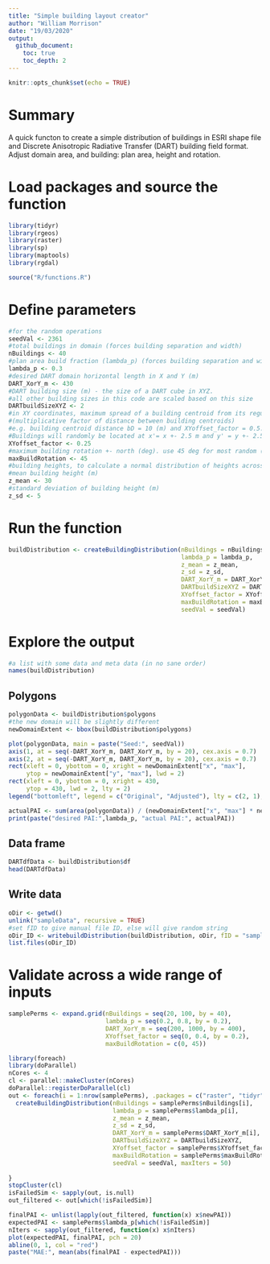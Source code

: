```yaml
---
title: "Simple building layout creator"
author: "William Morrison"
date: "19/03/2020"
output: 
  github_document:
    toc: true
    toc_depth: 2
---
```


```r
knitr::opts_chunk$set(echo = TRUE)
```

# Summary

A quick functon to create a simple distribution of buildings in ESRI shape file and Discrete Anisotropic Radiative Transfer (DART) building field format. Adjust domain area, and building: plan area, height and rotation.

# Load packages and source the function

```r
library(tidyr)
library(rgeos)
library(raster)
library(sp)
library(maptools)
library(rgdal)

source("R/functions.R")
```

# Define parameters
```r
#for the random operations
seedVal <- 2361
#total buildings in domain (forces building separation and width)
nBuildings <- 40
#plan area build fraction (lambda_p) (forces building separation and width)
lambda_p <- 0.3
#desired DART domain horizontal length in X and Y (m)
DART_XorY_m <- 430
#DART building size (m) - the size of a DART cube in XYZ.
#all other building sizes in this code are scaled based on this size
DARTbuildSizeXYZ <- 2
#in XY coordinates, maximum spread of a building centroid from its regular grid location
#(multiplicative factor of distance between building centroids)
#e.g. building centroid distance bD = 10 (m) and XYoffset_factor = 0.5.
#Buildings will randomly be located at x'= x +- 2.5 m and y' = y +- 2.5 m
XYoffset_factor <- 0.25
#maximum building rotation +- north (deg). use 45 deg for most random (assuming nBuildings is large)
maxBuildRotation <- 45
#building heights, to calculate a normal distribution of heights across all buildings
#mean building height (m)
z_mean <- 30
#standard deviation of building height (m)
z_sd <- 5

```

# Run the function
```r
buildDistribution <- createBuildingDistribution(nBuildings = nBuildings, 
                                                lambda_p = lambda_p, 
                                                z_mean = z_mean, 
                                                z_sd = z_sd, 
                                                DART_XorY_m = DART_XorY_m, 
                                                DARTbuildSizeXYZ = DARTbuildSizeXYZ,
                                                XYoffset_factor = XYoffset_factor, 
                                                maxBuildRotation = maxBuildRotation, 
                                                seedVal = seedVal)


```


# Explore the output

```r
#a list with some data and meta data (in no sane order)
names(buildDistribution)
```

## Polygons
```r
polygonData <- buildDistribution$polygons
#the new domain will be slightly different
newDomainExtent <- bbox(buildDistribution$polygons)

plot(polygonData, main = paste("Seed:", seedVal))
axis(1, at = seq(-DART_XorY_m, DART_XorY_m, by = 20), cex.axis = 0.7)
axis(2, at = seq(-DART_XorY_m, DART_XorY_m, by = 20), cex.axis = 0.7)
rect(xleft = 0, ybottom = 0, xright = newDomainExtent["x", "max"], 
     ytop = newDomainExtent["y", "max"], lwd = 2)
rect(xleft = 0, ybottom = 0, xright = 430, 
     ytop = 430, lwd = 2, lty = 2)
legend("bottomleft", legend = c("Original", "Adjusted"), lty = c(2, 1), lwd = 2, ncol = 1, title = "Domain")

actualPAI <- sum(area(polygonData)) / (newDomainExtent["x", "max"] * newDomainExtent["y", "max"])
print(paste("desired PAI:",lambda_p, "actual PAI:", actualPAI))

```

## Data frame
```r
DARTdfData <- buildDistribution$df
head(DARTdfData)
```

## Write data
```r
oDir <- getwd()
unlink("sampleData", recursive = TRUE)
#set fID to give manual file ID, else will give random string
oDir_ID <- writebuildDistribution(buildDistribution, oDir, fID = "sampleData")
list.files(oDir_ID)
```

# Validate across a wide range of inputs

```r
samplePerms <- expand.grid(nBuildings = seq(20, 100, by = 40),
                           lambda_p = seq(0.2, 0.8, by = 0.2),
                           DART_XorY_m = seq(200, 1000, by = 400),
                           XYoffset_factor = seq(0, 0.4, by = 0.2),
                           maxBuildRotation = c(0, 45))

library(foreach)
library(doParallel)
nCores <- 4
cl <- parallel::makeCluster(nCores)
doParallel::registerDoParallel(cl)
out <- foreach(i = 1:nrow(samplePerms), .packages = c("raster", "tidyr", "rgeos")) %dopar% {
  createBuildingDistribution(nBuildings = samplePerms$nBuildings[i], 
                             lambda_p = samplePerms$lambda_p[i], 
                             z_mean = z_mean, 
                             z_sd = z_sd, 
                             DART_XorY_m = samplePerms$DART_XorY_m[i], 
                             DARTbuildSizeXYZ = DARTbuildSizeXYZ,
                             XYoffset_factor = samplePerms$XYoffset_factor[i], 
                             maxBuildRotation = samplePerms$maxBuildRotation[i], 
                             seedVal = seedVal, maxIters = 50)
  
}
stopCluster(cl)
isFailedSim <- sapply(out, is.null)
out_filtered <- out[which(!isFailedSim)]

finalPAI <- unlist(lapply(out_filtered, function(x) x$newPAI))
expectedPAI <- samplePerms$lambda_p[which(!isFailedSim)]
nIters <- sapply(out_filtered, function(x) x$nIters)
plot(expectedPAI, finalPAI, pch = 20)
abline(0, 1, col = "red")
paste("MAE:", mean(abs(finalPAI - expectedPAI)))

```